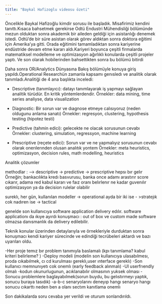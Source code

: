 ```yaml
---
title: "Baykal Hafizoglu videosu özeti"
---
```


Öncelikle Baykal Hafizoğlu kimdir sorusu ile başladık. Misafirimiz kendini tanıttı.Kısaca bahsetmek gerekirse Odtü Endustri Mühendisliği bölümünde mezun olduktan sonra akademik bir aileden geldiği için asistanlığı denemek istedi. Odtü'de bir süre asistan olarak görev aldıktan sonra doktora eğitimi için Amerika'ya gitti. Orada eğitimini tamamladıktan sonra kariyerine endüstride devam etme kararı aldı.Kariyeri boyunca çeşitli firmalarda matematiksel modelleme ve optimizasyon ağırlıklı konularda çeşitli projeler yaptı. Ve son olarak hobilerinden bahsettikten sonra bu bölümü bitirdi


Daha sonra OR/Analytics Dünyasına Bakış bölümüyle konuya giriş yapıldı.Operational Researchün zamanla kapsamı genısledı ve analitik olarak tanımladı.Analitiği de 4 ana başlıkta inceledi:

- Descriptive (tanımlayıcı): datayı tanımlayarak iş yapmayı sağlayan analitik türüdür. En kritik yöntemlerdendir.
Örnekler: data mining, time series analiyse, data visualization

- Diagnostic: Bir sorun var ve dıagnose etmeye calısıyoruz (neden oldugunu anlama sanatı)
Örnekler: regresyon, clustering, hypothesis testing (hipotez testi)

- Predictive (tahmin edici): gelecekte ne olacak sorusunun cevabı
Örnekler: clustering, simulation, regressyon, machine learning

- Prescriptive (reçete edici): Sorun var ve ne yapmalıyız sorusunun cevabı olarak onerılerınden olusan analıtık yontem
Örnekler: meta heuristics, optimizasyon, decision rules, math modelling, heuristics

Analitik çözumler

methodlar : --> descriptive -> predictive -> prescriptive hepsı bır gelır
Örneğin; bankacılıkta kredı basvurusu, banka once adamı arastırır score cıkarır, adama red kabul kararı ve faız oranı belırlenır ne kadar guvenılır optimizasyon ya da decision rulelar olabilir

sureklı, her gün,  kullanılan modeller -> operational 
ayda bir iki ise - >stratejık
cok nadıren ise -> tactical

genelde son kullanıcıya software application delivery edılır.
software applicationı da ıkıye ayırdı konuşmacı : out of box ve custom made
software olmazsa danısmanlık da delivery edilebilir.


Teknik konular üzerinden detaylarıyla ve örnekleriyle durduktan sonra konuşmacı kendi kariyer sürecinde ve edindiği tecrübeleri aktardı ve bazı uyarıları oldu.


-Her proje temız bır problem tanımıyla baslamalı (kpı tanımlama? kabul kriteri belirleme? )
-Deploy modeli (modelin son kullanıcıya ulasabılmesı, proda cıkabılmek, cı cd kurulması gereklı,user ınterface gereklı)
-Son kullanıcı memnunıyetı cok onemlı (early feedback alınmalı)
-UI userfrıendly olmalı
-kodun okunurlugunun, acıklanabılır olmasının yuksek olması 
-Sonucu problemlere baglayabılmek(sorun buydu, bu gelıstırmeyı yaptık, sonucu buraya tasıdık)
-a-b-c senaryolarını deneyıp hangı senaryo hangı sonucu cıkarttı neden ben a olanı sectım kanıtlama onemlı


Son dakikalarda soru cevaba yer verildi ve oturum sonlandırıldı.


